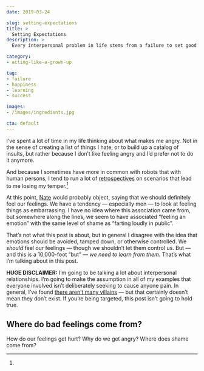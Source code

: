 ```yaml
---
date: 2019-03-24

slug: setting-expectations
title: >
  Setting Expectations
description: >
  Every interpersonal problem in life stems from a failure to set good expectations.

category:
- acting-like-a-grown-up

tag:
- failure
- happiness
- learning
- success

images:
- /images/ingredients.jpg

cta: default
---
```



I’ve spent a lot of time in my life thinking about what makes me angry. Not in the sense of creating a list of things I hate, or to build up a catalog of insults, but rather because I don’t like feeling angry and I’d prefer not to do it anymore.

And because I sometimes have more in common with robots that with human persons, I tend to run a lot of [retrospectives](/2019-q1-retrospective/) on scenarios that lead to me losing my temper.[^feelings]

[^feelings]:
  At this point, [Nate](https://nategreen.org) would probably object, saying that we should definitely feel our feelings. We have a tendency — especially men — to look at feeling things as embarrassing. I have no idea where this association came from, but somewhere along the lines, we seem to have associated “feeling an emotion” with the same level of shame as “farting loudly in public”.

  That’s not what this post is about, but in general I disagree with the idea that emotions should be avoided, tamped down, or otherwise controlled. We _should_ feel our feelings — though we shouldn’t let them control us. But — and this is a 10,000-foot “but” — _we need to learn from them._ That’s what I’m talking about in this post.

<Aside warning>

  **HUGE DISCLAIMER:** I’m going to be talking a lot about interpersonal relationships. I’m going to make the assumption in all of my examples that everyone involved isn’t deliberately seeking to cause anyone pain. In general, I’ve found [there aren’t many villains](/no-one-is-coming-to-save-you/) — but that certainly doesn’t mean they don’t exist. If you’re being targeted, this post isn’t going to hold true.

</Aside>

## Where do bad feelings come from?

How do our feelings get hurt? Why do we get angry? Where does shame come from?
